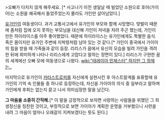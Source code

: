 >오빠가 다치지 않게 해주세요. [* 사고나기 이전 생일날 때 빌었던 소원으로 호아(가이아)는 소원을 왜곡해서 들었주었는지 몰라도 가인만 살아남았다.]

[[유가인]]의 여동생이다. 과거 교통사고에서 유가인의 부모와 함께 사망했다.
맞벌이 때문에 좀처럼 집에 오지 못하는 부모님을 대신해 가인이 저녁을 차려 주곤 했는데, 가인이 만든 하이라이스를 아주 좋아했었다. 때문에 하이라이스는 유가인에게도 특별한 음식.
죽은 몸이지만 유가인 주변에 지박령처럼 남아 있는 것 같다.[* 가인이 중국에서 가이아의 힘을 받을 때 가족들과 같이 등장. 리리스가 꿈에서 유신의 모습을 빌려 가인을 격려한 뒤에 희미하게 나타나 리리스에게 고맙다고 말하는 장면이 있다.] 
리리스가 구현한 꿈의 세계에선 오빠 모에 여동생으로 나왔다. [[wiki:"테레이아 민체스터" 하지만 그 정체는..]]

마지막으로 유가인이 [[카타스트로피]]를 자신에게 실현시킨 후 아스트랄계를 표류할때 유가인의 기억 속 인물들 중 하나로 등장하는데, 자신을 가이아의 의식 중 일부라고 말하며 가인에게 후회는 없는지 묻고 나서 의미심장한 말을 남긴다.

'''그 마음을 소중히 간직해.'''[* 이 말을 긍정적으로 보자면 사랑하는 사람들을 위했던 그 희생정신을 칭찬한 것이고, 부정적으로 보면 가이아가 계획한 운명을 거부했으니 시련을 내려 그 마음이 얼마나 오래갈지 지켜보겠다는 뜻도 된다.]
